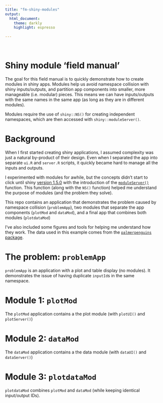 ```yaml
---
title: "fm-shiny-modules"
output:
  html_document:
    theme: darkly
    highlight: espresso
    
---
```


<br>

# Shiny module 'field manual'

The goal for this field manual is to quickly demonstrate how to create modules in shiny apps. Modules help us avoid namespace collision with shiny inputs/outputs, and partition app components into smaller, more manageable (i.e. modular) pieces. This means we can have inputs/outputs with the same names in the same app (as long as they are in different modules). 

Modules require the use of `shiny::NS()` for creating independent namespaces, which are then accessed with `shiny::moduleServer()`. 

# Background

When I first started creating shiny applications, I assumed complexity was just a natural by-product of their design. Even when I separated the app into separate `ui.R` and `server.R` scripts, it quickly became hard to manage all the inputs and outputs.

I experimented with modules for awhile, but the concepts didn't start to click until shiny [version 1.5.0](https://shiny.rstudio.com/articles/modules.html) with the introduction of the [`moduleServer()`](https://shiny.rstudio.com/reference/shiny/1.7.0/moduleServer.html) function. This function (along with the `NS()` function) helped me understand the purpose of modules (and the problem they solve).

This repo contains an application that demonstrates the problem caused by namespace collision (`problemApp`), two modules that separate the app components  (`plotMod` and `dataMod`), and a final app that combines both modules (`plotdataMod`) 

I've also included some figures and tools for helping me understand how they work. The data used in this example comes from the [`palmerpenguins` package](https://allisonhorst.github.io/palmerpenguins/).

# The problem: `problemApp`

`problemApp` is an application with a plot and table display (no modules). It demonstrates the issue of having duplicate `inputId`s in the same namespace.


# Module 1: `plotMod`

The `plotMod` application contains a the plot module (with `plotUI()` and `plotServer()`)


# Module 2: `dataMod`

The `dataMod` application contains a the data module (with `dataUI()` and `dataServer()`)


# Module 3: `plotdataMod` 

`plotdataMod` combines `plotMod` and `dataMod` (while keeping identical input/output IDs).  
